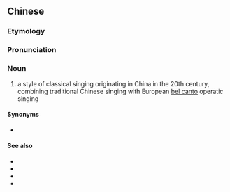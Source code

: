 ==Chinese==
{{zh-forms|type=22}}

===Etymology===
{{rfe|lang=zh}}

===Pronunciation===
{{zh-pron
|m=mínzú chàngfǎ
|cat=n
}}

===Noun===
{{zh-noun}}

# a style of classical singing originating in China in the 20th century, combining traditional Chinese singing with European [[bel canto]] operatic singing

====Synonyms====
* {{zh-l|民族聲樂}}

====See also====
* {{zh-l|流行唱法}}
* {{zh-l|美聲唱法}}
* {{zh-l|通俗唱法}}
* {{zh-l|原生態唱法}}

{{zh-cat|Music}}